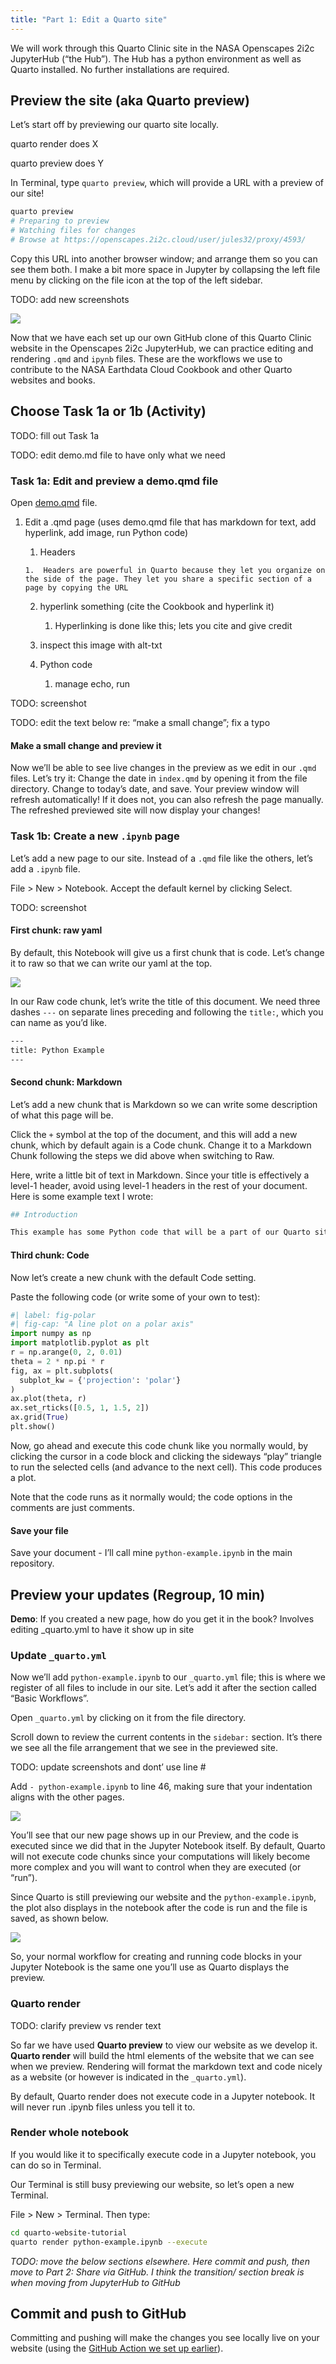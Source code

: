 ```yaml
---
title: "Part 1: Edit a Quarto site"
---
```


We will work through this Quarto Clinic site in the NASA Openscapes 2i2c JupyterHub ("the Hub"). The Hub has a python environment as well as Quarto installed. No further installations are required.

## Preview the site (aka Quarto preview)

Let's start off by previewing our quarto site locally.

quarto render does X

quarto preview does Y

In Terminal, type `quarto preview`, which will provide a URL with a preview of our site!

``` bash
quarto preview
# Preparing to preview
# Watching files for changes
# Browse at https://openscapes.2i2c.cloud/user/jules32/proxy/4593/
```

Copy this URL into another browser window; and arrange them so you can see them both. I make a bit more space in Jupyter by collapsing the left file menu by clicking on the file icon at the top of the left sidebar.

TODO: add new screenshots

![](images/jupyter-side-by-side.png){fig-align="center"}

Now that we have each set up our own GitHub clone of this Quarto Clinic website in the Openscapes 2i2c JupyterHub, we can practice editing and rendering `.qmd` and `ipynb` files. These are the workflows we use to contribute to the NASA Earthdata Cloud Cookbook and other Quarto websites and books.

## Choose Task 1a or 1b (Activity)

TODO: fill out Task 1a

TODO: edit demo.md file to have only what we need

### Task 1a: Edit and preview a demo.qmd file

Open [demo.qmd](demo.qmd) file.

1.  Edit a .qmd page (uses demo.qmd file that has markdown for text, add hyperlink, add image, run Python code)

    1.  Headers

    ```         
    1.  Headers are powerful in Quarto because they let you organize on the side of the page. They let you share a specific section of a page by copying the URL
    ```

    2.  hyperlink something (cite the Cookbook and hyperlink it)

        1.  Hyperlinking is done like this; lets you cite and give credit

    3.  inspect this image with alt-txt

    4.  Python code

        1.  manage echo, run

TODO: screenshot

TODO: edit the text below re: "make a small change"; fix a typo

#### Make a small change and preview it

Now we'll be able to see live changes in the preview as we edit in our `.qmd` files. Let's try it: Change the date in `index.qmd` by opening it from the file directory. Change to today's date, and save. Your preview window will refresh automatically! If it does not, you can also refresh the page manually. The refreshed previewed site will now display your changes!

### Task 1b: Create a new `.ipynb` page

Let's add a new page to our site. Instead of a `.qmd` file like the others, let's add a `.ipynb` file.

File \> New \> Notebook. Accept the default kernel by clicking Select.

TODO: screenshot

#### First chunk: raw yaml

By default, this Notebook will give us a first chunk that is code. Let's change it to raw so that we can write our yaml at the top.

![](images/jupyter-raw-chunk.png){fig-align="center"}

In our Raw code chunk, let's write the title of this document. We need three dashes `---` on separate lines preceding and following the `title:`, which you can name as you'd like.

``` bash
---
title: Python Example
---
```

#### Second chunk: Markdown

Let's add a new chunk that is Markdown so we can write some description of what this page will be.

Click the `+` symbol at the top of the document, and this will add a new chunk, which by default again is a Code chunk. Change it to a Markdown Chunk following the steps we did above when switching to Raw.

Here, write a little bit of text in Markdown. Since your title is effectively a level-1 header, avoid using level-1 headers in the rest of your document. Here is some example text I wrote:

``` bash
## Introduction

This example has some Python code that will be a part of our Quarto site.
```

#### Third chunk: Code

Now let's create a new chunk with the default Code setting.

Paste the following code (or write some of your own to test):

``` python
#| label: fig-polar
#| fig-cap: "A line plot on a polar axis"
import numpy as np
import matplotlib.pyplot as plt
r = np.arange(0, 2, 0.01)
theta = 2 * np.pi * r
fig, ax = plt.subplots(
  subplot_kw = {'projection': 'polar'} 
)
ax.plot(theta, r)
ax.set_rticks([0.5, 1, 1.5, 2])
ax.grid(True)
plt.show()
```

Now, go ahead and execute this code chunk like you normally would, by clicking the cursor in a code block and clicking the sideways "play" triangle to run the selected cells (and advance to the next cell). This code produces a plot.

Note that the code runs as it normally would; the code options in the comments are just comments.

#### Save your file

Save your document - I'll call mine `python-example.ipynb` in the main repository.

## Preview your updates (Regroup, 10 min)

**Demo**: If you created a new page, how do you get it in the book? Involves editing \_quarto.yml to have it show up in site

### Update `_quarto.yml`

Now we'll add `python-example.ipynb` to our `_quarto.yml` file; this is where we register of all files to include in our site. Let's add it after the section called "Basic Workflows".

Open `_quarto.yml` by clicking on it from the file directory.

Scroll down to review the current contents in the `sidebar:` section. It's there we see all the file arrangement that we see in the previewed site.

TODO: update screenshots and dont' use line \#

Add `- python-example.ipynb` to line 46, making sure that your indentation aligns with the other pages.

![](images/jupyter-python-example.png){fig-align="center"}

You'll see that our new page shows up in our Preview, and the code is executed since we did that in the Jupyter Notebook itself. By default, Quarto will not execute code chunks since your computations will likely become more complex and you will want to control when they are executed (or "run").

Since Quarto is still previewing our website and the `python-example.ipynb`, the plot also displays in the notebook after the code is run and the file is saved, as shown below.

![](images/jupyter-execute-cell.png){fig-align="center"}

So, your normal workflow for creating and running code blocks in your Jupyter Notebook is the same one you'll use as Quarto displays the preview.

### Quarto render

TODO: clarify preview vs render text

So far we have used **Quarto preview** to view our website as we develop it. **Quarto render** will build the html elements of the website that we can see when we preview. Rendering will format the markdown text and code nicely as a website (or however is indicated in the `_quarto.yml`).

By default, Quarto render does not execute code in a Jupyter notebook. It will never run .ipynb files unless you tell it to.

### Render whole notebook

If you would like it to specifically execute code in a Jupyter notebook, you can do so in Terminal.

Our Terminal is still busy previewing our website, so let's open a new Terminal.

File \> New \> Terminal. Then type:

``` bash
cd quarto-website-tutorial
quarto render python-example.ipynb --execute
```

*TODO: move the below sections elsewhere. Here commit and push, then move to Part 2: Share via GitHub. I think the transition/ section break is when moving from JupyterHub to GitHub*

## Commit and push to GitHub

Committing and pushing will make the changes you see locally live on your website (using the [GitHub Action we set up earlier](/explore.qmd#setup-github-action)).
